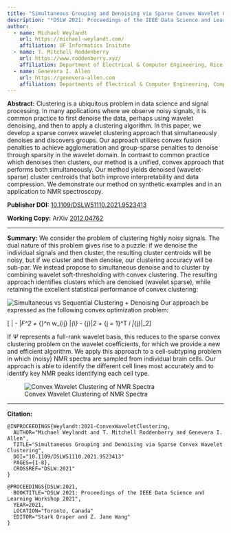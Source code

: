 ```yaml
---
title: "Simultaneous Grouping and Denoising via Sparse Convex Wavelet Clustering"
description: "*DSLW 2021: Proceedings of the IEEE Data Science and Learning Workshop 2021*, pp.1-8. 2021."
author:
  - name: Michael Weylandt
    url: https://michael-weylandt.com/
    affiliation: UF Informatics Insitute
  - name: T. Mitchell Roddenberry
    url: https://www.roddenberry.xyz/
    affiliation: Department of Electrical & Computer Engineering, Rice University
  - name: Genevera I. Allen
    url: https://genevera-allen.com
    affiliation: Departments of Electrical & Computer Engineering, Computer Science, and Statistics, Rice University
---
```


**Abstract:** Clustering is a ubiquitous problem in data science and signal processing.  In many applications where we observe noisy signals, it is common practice to first denoise the data, perhaps using wavelet denoising, and then to apply a clustering algorithm.  In this paper, we develop a sparse convex wavelet clustering approach that simultaneously denoises and discovers groups.  Our approach utilizes convex fusion penalties to achieve agglomeration and group-sparse penalties to denoise through sparsity in the wavelet domain.  In contrast to common practice which denoises then clusters, our method is a unified, convex approach that performs both simultaneously.  Our method yields denoised (wavelet-sparse) cluster centroids that both improve interpretability and data compression.  We demonstrate our method on synthetic examples and in an application to NMR spectroscopy.

**Publisher DOI:** [10.1109/DSLW51110.2021.9523413](https://doi.org/10.1109/DSLW51110.2021.9523413)

**Working Copy:** ArXiv [2012.04762](https://arxiv.org/abs/2012.04762)

<hr> 

**Summary:** We consider the problem of clustering highly noisy signals. The dual nature of this problem gives rise to a puzzle: if we denoise the individual signals and then cluster, the resulting cluster centroids will be noisy, but if we cluster and then denoise, our clustering accuracy will be sub-par. We instead propose to simultaneous denoise and to cluster by combining wavelet soft-thresholding with convex clustering. The resulting approach identifies clusters which are denoised (wavelet sparse), while retaining the excellent statistical performance of convex clustering: 

![Simultaneous vs Sequential Clustering + Denoising](../assets/convex_wavelet_clustering/signals.png)
Our approach be expressed as the following convex optimization problem: 

\[\frac{1}{2} \|\mathbf{U} - \mathbf{X}\|_F^2 + \lambda  \sum_{\substack{i, j = 1 \\ i < j}}^n w_{ij} \|\mathbf{U}_{i\cdot} - \mathbf{U}_{j\cdot}\|_2 + \gamma \sum_{j = 1}^T \omega_i \|\mathbf{U}_{\cdot j}\mathbf{\Psi}\|_2\]

If $\Psi$ represents a full-rank wavelet basis, this reduces to the sparse convex clustering problem on the wavelet coefficients, for which we provide a new and efficient algorithm. We apply this approach to a cell-subtyping problem in which (noisy) NMR spectra are sampled from individual brain cells. Our approach is able to identify the different cell lines most accurately and to identify key NMR peaks identifying each cell type. 

![Convex Wavelet Clustering of NMR Spectra](../assets/convex_wavelet_clustering/nmr.png)

<hr>

**Citation:**

```
@INPROCEEDINGS{Weylandt:2021-ConvexWaveletClustering,
  AUTHOR="Michael Weylandt and T. Mitchell Roddenberry and Genevera I. Allen",
  TITLE="Simultaneous Grouping and Denoising via Sparse Convex Wavelet Clustering",
  DOI="10.1109/DSLW51110.2021.9523413"
  PAGES={1-8},
  CROSSREF="DSLW:2021"
}

@PROCEEDINGS{DSLW:2021,
  BOOKTITLE="DSLW 2021: Proceedings of the IEEE Data Science and Learning Workshop 2021",
  YEAR=2021,
  LOCATION="Toronto, Canada"
  EDITOR="Stark Draper and Z. Jane Wang"
}
```

